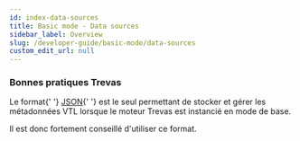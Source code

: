 ```yaml
---
id: index-data-sources
title: Basic mode - Data sources
sidebar_label: Overview
slug: /developer-guide/basic-mode/data-sources
custom_edit_url: null
---
```



### Bonnes pratiques Trevas

<p>
	Le format{' '}
	<a href={useBaseUrl('/developer-guide/basic-mode/data-sources/json')}>JSON</a>{' '}
	est le seul permettant de stocker et gérer les métadonnées VTL lorsque le
	moteur Trevas est instancié en mode de base.
</p>
<p>Il est donc fortement conseillé d'utiliser ce format.</p>

<div className="row">
	<div className="col">
		<Card
			title="JDBC"
			page={useBaseUrl('/developer-guide/basic-mode/data-sources/jdbc')}
		/>
	</div>
	<div className="col">
		<Card
			title="JSON"
			page={useBaseUrl('/developer-guide/basic-mode/data-sources/json')}
		/>
	</div>
	<div className="col">
		<Card
			title="Others"
			page={useBaseUrl('/developer-guide/basic-mode/data-sources/others')}
		/>
	</div>
</div>
